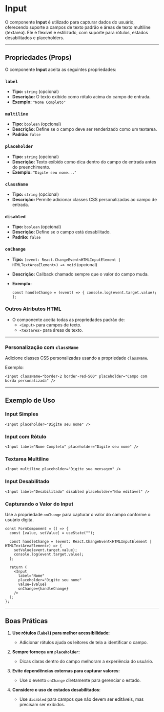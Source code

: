
# Input

O componente **Input** é utilizado para capturar dados do usuário, oferecendo suporte a campos de texto padrão e áreas de texto multiline (textarea). Ele é flexível e estilizado, com suporte para rótulos, estados desabilitados e placeholders.

----------

## Propriedades (Props)

O componente **Input** aceita as seguintes propriedades:

### `label`

-   **Tipo:** `string` (opcional)
-   **Descrição:** O texto exibido como rótulo acima do campo de entrada.
-   **Exemplo:** `"Nome Completo"`

### `multiline`

-   **Tipo:** `boolean` (opcional)
-   **Descrição:** Define se o campo deve ser renderizado como um textarea.
-   **Padrão:** `false`

### `placeholder`

-   **Tipo:** `string` (opcional)
-   **Descrição:** Texto exibido como dica dentro do campo de entrada antes do preenchimento.
-   **Exemplo:** `"Digite seu nome..."`

### `className`

-   **Tipo:** `string` (opcional)
-   **Descrição:** Permite adicionar classes CSS personalizadas ao campo de entrada.

### `disabled`

-   **Tipo:** `boolean` (opcional)
-   **Descrição:** Define se o campo está desabilitado.
-   **Padrão:** `false`

### `onChange`

-   **Tipo:** `(event: React.ChangeEvent<HTMLInputElement | HTMLTextAreaElement>) => void` (opcional)
-   **Descrição:** Callback chamado sempre que o valor do campo muda.
-   **Exemplo:**
    
    `const handleChange = (event) => {
      console.log(event.target.value);
    };` 
    

### Outros Atributos HTML

-   O componente aceita todas as propriedades padrão de:
    -   `<input>` para campos de texto.
    -   `<textarea>` para áreas de texto.

----------

### Personalização com `className`

Adicione classes CSS personalizadas usando a propriedade `className`.

Exemplo:

`<Input className="border-2 border-red-500" placeholder="Campo com borda personalizada" />` 

----------

## Exemplo de Uso

### Input Simples

`<Input placeholder="Digite seu nome" />` 

### Input com Rótulo

`<Input label="Nome Completo" placeholder="Digite seu nome" />` 

### Textarea Multiline

`<Input multiline placeholder="Digite sua mensagem" />` 

### Input Desabilitado


`<Input label="Desabilitado" disabled placeholder="Não editável" />` 

### Capturando o Valor do Input

Use a propriedade `onChange` para capturar o valor do campo conforme o usuário digita.

```
const FormComponent = () => {
  const [value, setValue] = useState("");

  const handleChange = (event: React.ChangeEvent<HTMLInputElement | HTMLTextAreaElement>) => {
    setValue(event.target.value);
    console.log(event.target.value);
  };

  return (
    <Input
      label="Nome"
      placeholder="Digite seu nome"
      value={value}
      onChange={handleChange}
    />
  );
};
```

----------

## Boas Práticas

1.  **Use rótulos (`label`) para melhor acessibilidade:**
    
    -   Adicionar rótulos ajuda os leitores de tela a identificar o campo.
2.  **Sempre forneça um `placeholder`:**
    
    -   Dicas claras dentro do campo melhoram a experiência do usuário.
3.  **Evite dependências externas para capturar valores:**
    
    -   Use o evento `onChange` diretamente para gerenciar o estado.
4.  **Considere o uso de estados desabilitados:**
    
    -   Use `disabled` para campos que não devem ser editáveis, mas precisam ser exibidos.
